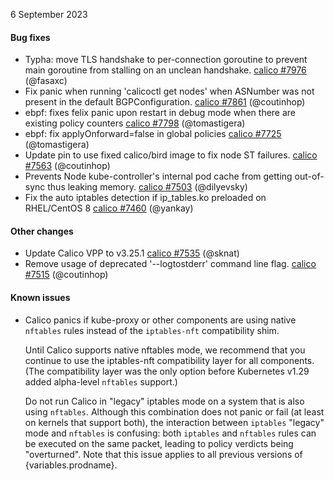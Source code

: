 
6 September 2023

#### Bug fixes

 - Typha: move TLS handshake to per-connection goroutine to prevent main goroutine from stalling on an unclean handshake. [calico #7976](https://github.com/projectcalico/calico/pull/7976) (@fasaxc)
 - Fix panic when running 'calicoctl get nodes' when ASNumber was not present in the default BGPConfiguration. [calico #7861](https://github.com/projectcalico/calico/pull/7861) (@coutinhop)
 - ebpf: fixes felix panic upon restart in debug mode when there are existing policy counters [calico #7798](https://github.com/projectcalico/calico/pull/7798) (@tomastigera)
 - ebpf: fix applyOnforward=false in global policies [calico #7725](https://github.com/projectcalico/calico/pull/7725) (@tomastigera)
 - Update pin to use fixed calico/bird image to fix node ST failures. [calico #7563](https://github.com/projectcalico/calico/pull/7563) (@coutinhop)
 - Prevents Node kube-controller's internal pod cache from getting out-of-sync thus leaking memory. [calico #7503](https://github.com/projectcalico/calico/pull/7503) (@dilyevsky)
 - Fix the auto iptables detection if ip_tables.ko preloaded on RHEL/CentOS 8 [calico #7460](https://github.com/projectcalico/calico/pull/7460) (@yankay)

#### Other changes

 - Update Calico VPP to v3.25.1 [calico #7535](https://github.com/projectcalico/calico/pull/7535) (@sknat)
 - Remove usage of deprecated '--logtostderr' command line flag. [calico #7515](https://github.com/projectcalico/calico/pull/7515) (@coutinhop)

#### Known issues

- Calico panics if kube-proxy or other components are using native `nftables` rules instead of the `iptables-nft` compatibility shim.

   Until Calico supports native nftables mode, we recommend that you continue to use the iptables-nft compatibility layer for all components. (The compatibility layer was the only option before Kubernetes v1.29 added alpha-level `nftables` support.)

   Do not run Calico in "legacy" iptables mode on a system that is also using `nftables`. Although this combination does not panic or fail (at least on kernels that support both), the interaction between `iptables` "legacy" mode and `nftables` is confusing: both `iptables` and `nftables` rules can be executed on the same packet, leading to policy verdicts being "overturned". Note that this issue applies to all previous versions of {variables.prodname}.